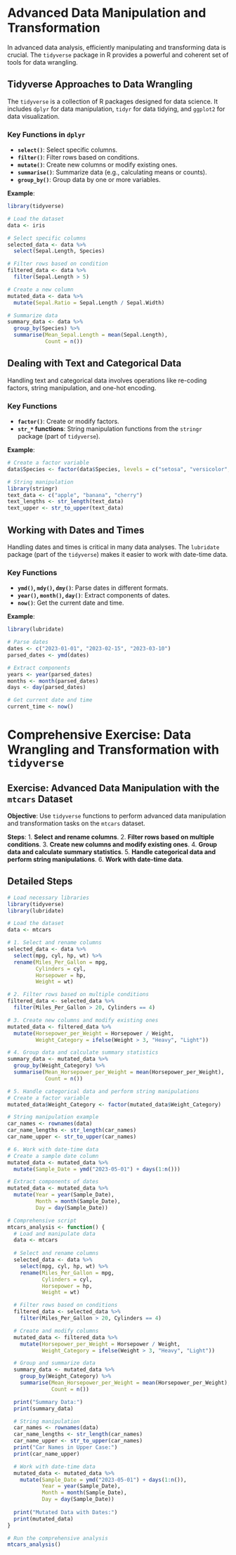 # Advanced Data Manipulation and Transformation

In advanced data analysis, efficiently manipulating and transforming data is crucial. The `tidyverse` package in R provides a powerful and coherent set of tools for data wrangling.

## Tidyverse Approaches to Data Wrangling

The `tidyverse` is a collection of R packages designed for data science. It includes `dplyr` for data manipulation, `tidyr` for data tidying, and `ggplot2` for data visualization.

### Key Functions in `dplyr`
- **`select()`**: Select specific columns.
- **`filter()`**: Filter rows based on conditions.
- **`mutate()`**: Create new columns or modify existing ones.
- **`summarise()`**: Summarize data (e.g., calculating means or counts).
- **`group_by()`**: Group data by one or more variables.

**Example**:

```r
library(tidyverse)

# Load the dataset
data <- iris

# Select specific columns
selected_data <- data %>%
  select(Sepal.Length, Species)

# Filter rows based on condition
filtered_data <- data %>%
  filter(Sepal.Length > 5)

# Create a new column
mutated_data <- data %>%
  mutate(Sepal.Ratio = Sepal.Length / Sepal.Width)

# Summarize data
summary_data <- data %>%
  group_by(Species) %>%
  summarise(Mean_Sepal.Length = mean(Sepal.Length),
            Count = n())
```

## Dealing with Text and Categorical Data

Handling text and categorical data involves operations like re-coding factors, string manipulation, and one-hot encoding.

### Key Functions
- **`factor()`**: Create or modify factors.
- **`str_*` functions**: String manipulation functions from the `stringr` package (part of `tidyverse`).

**Example**:

```r
# Create a factor variable
data$Species <- factor(data$Species, levels = c("setosa", "versicolor", "virginica"))

# String manipulation
library(stringr)
text_data <- c("apple", "banana", "cherry")
text_lengths <- str_length(text_data)
text_upper <- str_to_upper(text_data)
```

## Working with Dates and Times

Handling dates and times is critical in many data analyses. The `lubridate` package (part of the `tidyverse`) makes it easier to work with date-time data.

### Key Functions
- **`ymd()`, `mdy()`, `dmy()`**: Parse dates in different formats.
- **`year()`, `month()`, `day()`**: Extract components of dates.
- **`now()`**: Get the current date and time.

**Example**:

```r
library(lubridate)

# Parse dates
dates <- c("2023-01-01", "2023-02-15", "2023-03-10")
parsed_dates <- ymd(dates)

# Extract components
years <- year(parsed_dates)
months <- month(parsed_dates)
days <- day(parsed_dates)

# Get current date and time
current_time <- now()
```

# Comprehensive Exercise: Data Wrangling and Transformation with `tidyverse`

## Exercise: Advanced Data Manipulation with the `mtcars` Dataset

**Objective**: Use `tidyverse` functions to perform advanced data manipulation and transformation tasks on the `mtcars` dataset.

**Steps**:
1. **Select and rename columns**.
2. **Filter rows based on multiple conditions**.
3. **Create new columns and modify existing ones**.
4. **Group data and calculate summary statistics**.
5. **Handle categorical data and perform string manipulations**.
6. **Work with date-time data**.

## Detailed Steps

```r
# Load necessary libraries
library(tidyverse)
library(lubridate)

# Load the dataset
data <- mtcars

# 1. Select and rename columns
selected_data <- data %>%
  select(mpg, cyl, hp, wt) %>%
  rename(Miles_Per_Gallon = mpg, 
         Cylinders = cyl, 
         Horsepower = hp, 
         Weight = wt)

# 2. Filter rows based on multiple conditions
filtered_data <- selected_data %>%
  filter(Miles_Per_Gallon > 20, Cylinders == 4)

# 3. Create new columns and modify existing ones
mutated_data <- filtered_data %>%
  mutate(Horsepower_per_Weight = Horsepower / Weight,
         Weight_Category = ifelse(Weight > 3, "Heavy", "Light"))

# 4. Group data and calculate summary statistics
summary_data <- mutated_data %>%
  group_by(Weight_Category) %>%
  summarise(Mean_Horsepower_per_Weight = mean(Horsepower_per_Weight),
            Count = n())

# 5. Handle categorical data and perform string manipulations
# Create a factor variable
mutated_data$Weight_Category <- factor(mutated_data$Weight_Category)

# String manipulation example
car_names <- rownames(data)
car_name_lengths <- str_length(car_names)
car_name_upper <- str_to_upper(car_names)

# 6. Work with date-time data
# Create a sample date column
mutated_data <- mutated_data %>%
  mutate(Sample_Date = ymd("2023-05-01") + days(1:n()))

# Extract components of dates
mutated_data <- mutated_data %>%
  mutate(Year = year(Sample_Date),
         Month = month(Sample_Date),
         Day = day(Sample_Date))

# Comprehensive script
mtcars_analysis <- function() {
  # Load and manipulate data
  data <- mtcars
  
  # Select and rename columns
  selected_data <- data %>%
    select(mpg, cyl, hp, wt) %>%
    rename(Miles_Per_Gallon = mpg, 
           Cylinders = cyl, 
           Horsepower = hp, 
           Weight = wt)

  # Filter rows based on conditions
  filtered_data <- selected_data %>%
    filter(Miles_Per_Gallon > 20, Cylinders == 4)

  # Create and modify columns
  mutated_data <- filtered_data %>%
    mutate(Horsepower_per_Weight = Horsepower / Weight,
           Weight_Category = ifelse(Weight > 3, "Heavy", "Light"))

  # Group and summarize data
  summary_data <- mutated_data %>%
    group_by(Weight_Category) %>%
    summarise(Mean_Horsepower_per_Weight = mean(Horsepower_per_Weight),
              Count = n())

  print("Summary Data:")
  print(summary_data)

  # String manipulation
  car_names <- rownames(data)
  car_name_lengths <- str_length(car_names)
  car_name_upper <- str_to_upper(car_names)
  print("Car Names in Upper Case:")
  print(car_name_upper)

  # Work with date-time data
  mutated_data <- mutated_data %>%
    mutate(Sample_Date = ymd("2023-05-01") + days(1:n()),
           Year = year(Sample_Date),
           Month = month(Sample_Date),
           Day = day(Sample_Date))
  
  print("Mutated Data with Dates:")
  print(mutated_data)
}

# Run the comprehensive analysis
mtcars_analysis()
```
